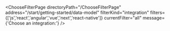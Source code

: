 


<ChooseFilterPage
    directoryPath="/ChooseFilterPage"
    address="/start/getting-started/data-model"
    filterKind="integration"
    filters={['js','react','angular','vue','next','react-native']}
    currentFilter="all"
    message={'Choose an integration:'}
/>
